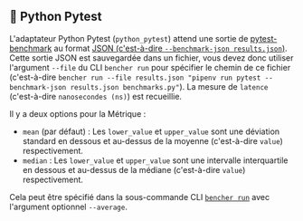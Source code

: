 ## 🐍 Python Pytest

L'adaptateur Python Pytest (`python_pytest`) attend une sortie de [pytest-benchmark](https://github.com/ionelmc/pytest-benchmark) au format [JSON (c'est-à-dire `--benchmark-json results.json`)](https://pytest-benchmark.readthedocs.io/en/latest/usage.html#commandline-options).
Cette sortie JSON est sauvegardée dans un fichier, vous devez donc utiliser l'argument `--file` du CLI `bencher run` pour spécifier le chemin de ce fichier (c'est-à-dire `bencher run --file results.json "pipenv run pytest --benchmark-json results.json benchmarks.py"`).
La mesure de `latence` (c'est-à-dire `nanosecondes (ns)`) est recueillie.

Il y a deux options pour la Métrique :
- `mean` (par défaut) : Les `lower_value` et `upper_value` sont une déviation standard en dessous et au-dessus de la moyenne (c'est-à-dire `value`) respectivement.
- `median` : Les `lower_value` et `upper_value` sont une intervalle interquartile en dessous et au-dessus de la médiane (c'est-à-dire `value`) respectivement.

Cela peut être spécifié dans la sous-commande CLI <code><a href="/fr/docs/explanation/bencher-run/">bencher run</a></code> avec l'argument optionnel `--average`.
